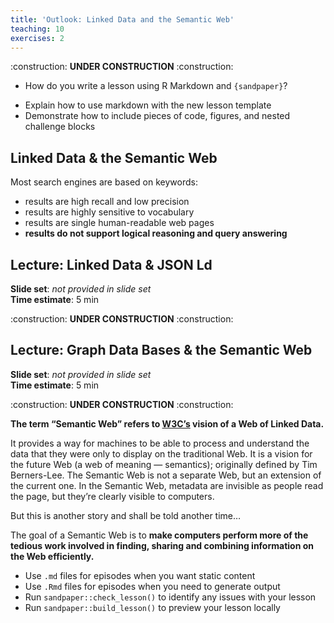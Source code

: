 ```yaml
---
title: 'Outlook: Linked Data and the Semantic Web'
teaching: 10
exercises: 2
---
```


::::::::::::::::::: callout

:construction: **UNDER CONSTRUCTION** :construction:

:::::::::::::::::::::::::::

:::::::::::::::::::::::::::::::::::::: questions 

- How do you write a lesson using R Markdown and `{sandpaper}`?

::::::::::::::::::::::::::::::::::::::::::::::::

::::::::::::::::::::::::::::::::::::: objectives

- Explain how to use markdown with the new lesson template
- Demonstrate how to include pieces of code, figures, and nested challenge blocks

::::::::::::::::::::::::::::::::::::::::::::::::


## Linked Data & the Semantic Web

Most search engines are based on keywords:
<ul>
  <li>results are high recall and low precision</li>
  <li>results are highly sensitive to vocabulary</li>
  <li>results are single human-readable web pages</li>
  <li>**results do not support logical reasoning and query answering**</li>
</ul>

::::::::::::::::::::::::::::::::::::::::::::::::::::::::::::::::::::: instructor
## Lecture: Linked Data & JSON Ld

**Slide set**: <i>not provided in slide set</i><br>
**Time estimate**: 5 min

:construction: **UNDER CONSTRUCTION** :construction:

::::::::::::::::::::::::::::::::::::::::::::::::::::::::::::::::::::::::::::::::

::::::::::::::::::::::::::::::::::::::::::::::::::::::::::::::::::::: instructor
## Lecture: Graph Data Bases & the Semantic Web

**Slide set**: <i>not provided in slide set</i><br>
**Time estimate**: 5 min

:construction: **UNDER CONSTRUCTION** :construction:

::::::::::::::::::::::::::::::::::::::::::::::::::::::::::::::::::::::::::::::::

**The term “Semantic Web” refers to <a href="https://www.w3.org/standards/semanticweb/" target="_blank">W3C’s</a> vision of a Web of Linked Data.**

It provides a way for machines to be able to process and understand the data that they were only to display on the traditional Web. It is a vision for the future Web (a web of meaning — semantics); originally defined by Tim Berners-Lee. The Semantic Web is not a separate Web, but an extension of the current one. In the Semantic Web, metadata are invisible as people read the page, but they're clearly visible to computers.

But this is another story and shall be told another time...

:::::::::::::::::::::::::::::::::::::::::::::::::::::::::::::::::::::::: callout 
The goal of a Semantic Web is to **make computers perform more of the tedious work involved in finding, sharing and combining information on the Web efficiently.**
::::::::::::::::::::::::::::::::::::::::::::::::::::::::::::::::::::::::::::::::



::::::::::::::::::::::::::::::::::::: keypoints 

- Use `.md` files for episodes when you want static content
- Use `.Rmd` files for episodes when you need to generate output
- Run `sandpaper::check_lesson()` to identify any issues with your lesson
- Run `sandpaper::build_lesson()` to preview your lesson locally

::::::::::::::::::::::::::::::::::::::::::::::::

